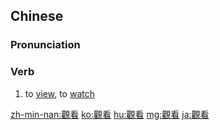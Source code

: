 {{also|观看}}
==Chinese==
{{zh-forms|s=观看}}

===Pronunciation===
{{zh-pron
|m=guānkàn
|c=gun1 hon3
|mn=koan-khòaⁿ
|cat=v
}}

===Verb===
{{zh-verb}}

# to [[view]], to [[watch]]

[[zh-min-nan:觀看]]
[[ko:觀看]]
[[hu:觀看]]
[[mg:觀看]]
[[ja:觀看]]